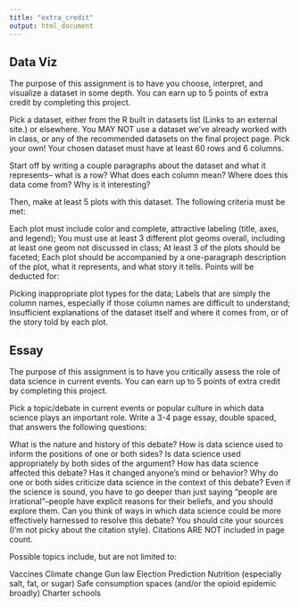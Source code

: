 ```yaml
---
title: "extra_credit"
output: html_document
---
```


## Data Viz

The purpose of this assignment is to have you choose, interpret, and visualize a dataset in some depth. You can earn up to 5 points of extra credit by completing this project. 

Pick a dataset, either from the R built in datasets list (Links to an external site.) or elsewhere. You MAY NOT use a dataset we've already worked with in class, or any of the recommended datasets on the final project page. Pick your own! Your chosen dataset must have at least 60 rows and 6 columns.

Start off by writing a couple paragraphs about the dataset and what it represents-- what is a row? What does each column mean? Where does this data come from? Why is it interesting?

Then, make at least 5 plots with this dataset. The following criteria must be met: 

Each plot must include color and complete, attractive labeling (title, axes, and legend);
You must use at least 3 different plot geoms overall, including at least one geom not discussed in class;
At least 3 of the plots should be faceted;
Each plot should be accompanied by a one-paragraph description of the plot, what it represents, and what story it tells.
Points will be deducted for:

Picking inappropriate plot types for the data;
Labels that are simply the column names, especially if those column names are difficult to understand;
Insufficient explanations of the dataset itself and where it comes from, or of the story told by each plot. 

## Essay

The purpose of this assignment is to have you critically assess the role of data science in current events. You can earn up to 5 points of extra credit by completing this project.

 

Pick a topic/debate in current events or popular culture in which data science plays an important role. Write a 3-4 page essay, double spaced, that answers the following questions:

What is the nature and history of this debate?
How is data science used to inform the positions of one or both sides?
Is data science used appropriately by both sides of the argument?
How has data science affected this debate? Has it changed anyone's mind or behavior? 
Why do one or both sides criticize data science in the context of this debate? Even if the science is sound, you have to go deeper than just saying "people are irrational"--people have explicit reasons for their beliefs, and you should explore them.
Can you think of ways in which data science could be more effectively harnessed to resolve this debate?
You should cite your sources (I'm not picky about the citation style). Citations ARE NOT included in page count.

Possible topics include, but are not limited to: 

Vaccines
Climate change
Gun law
Election Prediction
Nutrition (especially salt, fat, or sugar)
Safe consumption spaces (and/or the opioid epidemic broadly)
Charter schools